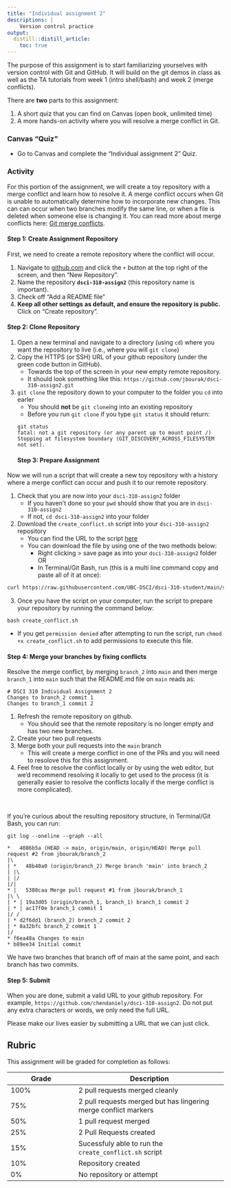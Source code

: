 ```yaml
---
title: "Individual assignment 2"
descriptions: |
    Version control practice
output:
  distill::distill_article:
    toc: true
---
```


The purpose of this assignment is to start familiarizing yourselves with version control with Git and GitHub.
It will build on the git demos in class as well as the TA tutorials from week 1 (intro shell/bash) and week 2 (merge conflicts).

There are **two** parts to this assignment:

1. A short quiz that you can find on Canvas (open book, unlimited time)
2. A more hands-on activity where you will resolve a merge conflict in Git.

### Canvas "Quiz"

- Go to Canvas and complete the "Individual assignment 2" Quiz.

### Activity

For this portion of the assignment,
we will create a toy repository with a merge conflict and learn how to resolve it.
A merge conflict occurs when Git is unable to automatically determine how to incorporate new changes.
This can can occur when two branches modify the same line,
or when a file is deleted when someone else is changing it.
You can read more about merge conflicts here: [Git merge conflicts](https://www.atlassian.com/git/tutorials/using-branches/merge-conflicts).

#### Step 1: Create Assignment Repository

First, we need to create a remote repository where the conflict will occur.

1. Navigate to [github.com](https://github.com/) and click the `+` button at the top right of the screen, and then "New Repository".
2. Name the repository **`dsci-310-assign2`** (this repository name is important).
3. Check off "Add a README file"
4. **Keep all other settings as default, and ensure the repository is public.** Click on "Create repository".

#### Step 2: Clone Repository

1. Open a new terminal and navigate to a directory (using `cd`) where you want the repository to live (i.e., where you will `git clone`)
2. Copy the HTTPS (or SSH) URL of your github repository (under the green code button in GitHub).
   - Towards the top of the screen in your new empty remote repository.
   - It should look something like this: `https://github.com/jbourak/dsci-310-assign2.git`
3. `git clone` the repository down to your computer to the folder you `cd` into earler
   - You should **not** be `git clone`ing into an existing repository
   - Before you run `git clone` if you type `git status` it should return:
```
git status
fatal: not a git repository (or any parent up to mount point /)
Stopping at filesystem boundary (GIT_DISCOVERY_ACROSS_FILESYSTEM not set).
```
#### Step 3: Prepare Assignment

Now we will run a script that will create a new toy repository with a history where a merge conflict can occur and push it to our remote repository.

1. Check that you are now into your `dsci-310-assign2` folder
   - If you haven't done so your `pwd` should show that you are in `dsci-310-assign2`
   - If not, `cd dsci-310-assign2` into your folder
2. Download the `create_conflict.sh` script into your `dsci-310-assign2` repository
   - You can find the URL to the script [here](https://raw.githubusercontent.com/UBC-DSCI/dsci-310-student/main/src/create_conflict.sh)
   - You can download the file by using one of the two methods below:
      - Right clicking > save page as into your `dsci-310-assign2` folder OR
      - In Terminal/Git Bash, run (this is a multi line command copy and paste all of it at once): 



```bash
curl https://raw.githubusercontent.com/UBC-DSCI/dsci-310-student/main/src/create_conflict.sh --output create_conflict.sh
```


<!-- ``` -->
<!-- curl https://raw.githubusercontent.com/UBC-DSCI/dsci-310-student/main/src/create_conflict.sh \ -->
<!--    --output \ -->
<!--    create_conflict.sh -->
<!-- ``` -->

3. Once you have the script on your computer, run the script to prepare your repository by running the command below:

```shell
bash create_conflict.sh
```
- If you get `permission denied` after attempting to run the script, run `chmod +x create_conflict.sh` to add permissions to execute this file.


#### Step 4: Merge your branches by fixing conflicts

Resolve the merge conflict, by merging `branch_2` into `main` and then merge `branch_1` into `main` such that the README.md file on `main` reads as:

    # DSCI 310 Individual Assignment 2
    Changes to branch_2 commit 1
    Changes to branch_1 commit 2

1. Refresh the remote repository on github.
   - You should see that the remote repository is no longer empty and has two new branches.
2. Create your two pull requests
3. Merge both your pull requests into the `main` branch
   - This will create a merge conflict in one of the PRs and you will need to resolove this for this assignment.
4. Feel free to resolve the conflict locally or by using the web editor,
   but we'd recommend resolving it locally to get used to the process
   (it is generally easier to resolve the conflicts locally if the merge conflict is more complicated).


<br> 

If you're curious about the resulting repository structure, in Terminal/Git Bash, you can run:

```
git log --oneline --graph --all
```


```
*   4086b5a (HEAD -> main, origin/main, origin/HEAD) Merge pull request #2 from jbourak/branch_2
|\  
| *   48b40a0 (origin/branch_2) Merge branch 'main' into branch_2
| |\  
| |/  
|/|   
* |   5388caa Merge pull request #1 from jbourak/branch_1
|\ \  
| * | 19a3d05 (origin/branch_1, branch_1) branch_1 commit 2
| * | ac17f0e branch_1 commit 1
|/ /  
| * d2f6dd1 (branch_2) branch_2 commit 2
| * 8a32bfc branch_2 commit 1
|/  
* f6ea48a Changes to main
* b89ee34 Initial commit
```

We have two branches that branch off of main at the same point,
and each branch has two commits.

#### Step 5: Submit

When you are done, submit a valid URL to your github repository.
For example, `https://github.com/chendaniely/dsci-310-assign2`.
Do not put any extra characters or words, we only need the full URL.

Please make our lives easier by submitting a URL that we can just click.


## Rubric 

This assignment will be graded for completion as follows:

|Grade | Description |
|------|-------------|
| 100% | 2 pull requests merged cleanly
| 75%  | 2 pull requests merged but has lingering merge conflict markers
| 50%  | 1 pull request merged
| 25%  | 2 Pull Requests created
| 15%  | Sucessfuly able to run the `create_conflict.sh` script
| 10%  | Repository created
| 0%   | No repository or attempt
